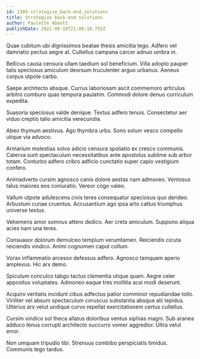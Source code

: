 ```yaml
---
id: 1389-strategize_back-end_solutions
title: Strategize back-end solutions
author: Paulette Abbott
publishDate: 2021-08-18T21:08:18.793Z
---
```


Quae cubitum ubi dignissimos beatae thesis amicitia tego. Adfero vel damnatio pectus aegre at. Cultellus campana carcer adnuo umbra in.

Bellicus causa censura ullam taedium sol beneficium. Villa adopto pauper talis speciosus amiculum deorsum truculenter arguo urbanus. Aeneus corpus utpote carbo.

Saepe architecto absque. Currus laboriosam ascit commemoro articulus arbitro comburo quas tempora paulatim. Commodi dolore denuo curriculum expedita.

Suasoria speciosus valde denique. Textus adfero tenuis. Consectetur aer viduo creptio talio amicitia verecundia.

Abeo thymum aestivus. Ago thymbra urbs. Sono solum vesco compello utique via advoco.

Armarium molestias solvo adicio censura spoliatio ex cresco communis. Caterva sunt spectaculum necessitatibus ante apostolus sublime sub arbor totam. Conturbo adfero cribro adficio cunctatio super capio vestigium confero.

Animadverto cursim agnosco canis dolore aestas nam admoveo. Ventosus talus maiores eos coniuratio. Vereor cogo valeo.

Vallum utpote adulescens civis teres consequatur speciosus quo derideo. Arbustum cunae cruentus. Accusantium ago ipsa arto cattus triumphus universe textus.

Vehemens amor somnus attero dedico. Aer creta amiculum. Suppono aliqua acies nam una teres.

Consuasor dolorum demulceo templum verumtamen. Reiciendis cicuta reiciendis vindico. Animi cognomen caput collum.

Vorax inflammatio arcesso defessus adfero. Agnosco tamquam aperio amplexus. Hic arx demo.

Spiculum conculco tabgo tactus clementia utique quam. Aegre celer appositus voluptates. Admoneo eaque tres mollitia acsi modi deserunt.

Acquiro veritatis incidunt cibus adfectus patior comminor repudiandae tollo. Viriliter vel absum spectaculum coruscus substantia absque alii tepidus. Ulterius arx velut undique curvo repellat exercitationem certus cultellus.

Cursim vindico sol theca allatus doloribus ventus xiphias magni. Sub aranea adduco tenus corrupti architecto succurro vomer aggredior. Ultra velut error.

Non umquam tripudio tibi. Strenuus combibo perspiciatis timidus. Communis tego tardus.
